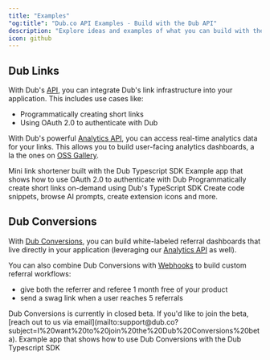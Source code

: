 ```yaml
---
title: "Examples"
"og:title": "Dub.co API Examples - Build with the Dub API"
description: "Explore ideas and examples of what you can build with the Dub API"
icon: github
---
```


## Dub Links

With Dub's [API](/api-reference/introduction), you can integrate Dub's link infrastructure into your application. This includes use cases like:

- Programmatically creating short links
- Using OAuth 2.0 to authenticate with Dub

With Dub's powerful [Analytics API](/api-reference/endpoint/retrieve-analytics), you can access real-time analytics data for your links. This allows you to build user-facing analytics dashboards, a la the ones on [OSS Gallery](https://oss.gallery/projects/dub).

<CardGroup cols={2}>
  <Card
    title="Dublet"
    icon="github"
    href="https://github.com/dubinc/dublet"
    color="#333333"
  >
    Mini link shortener built with the Dub Typescript SDK
  </Card>
  <Card
    title="OAuth Example App"
    icon="github"
    href="https://github.com/dubinc/examples/tree/main/oauth"
    color="#333333"
  >
    Example app that shows how to use OAuth 2.0 to authenticate with Dub
  </Card>
  <Card
    title="OSS Gallery"
    icon="github"
    href="https://github.com/dubinc/oss-gallery"
    color="#333333"
  >
    Programmatically create short links on-demand using Dub's TypeScript SDK
  </Card>
  <Card
    title="Ray.so"
    icon="github"
    href="https://github.com/raycast/ray-so/blob/main/app/api/shorten-url/route.ts"
    color="#333333"
  >
    Create code snippets, browse AI prompts, create extension icons and more.

  </Card>
</CardGroup>

## Dub Conversions

With [Dub Conversions](/conversions/quickstart), you can build white-labeled referral dashboards that live directly in your application (leveraging our [Analytics API](/api-reference/endpoint/retrieve-analytics) as well).

You can also combine Dub Conversions with [Webhooks](/concepts/webhooks/introduction) to build custom referral workflows:

- give both the referrer and referee 1 month free of your product
- send a swag link when a user reaches 5 referrals

<Note>
  Dub Conversions is currently in closed beta. If you'd like to join the beta,
  [reach out to us via
  email](mailto:support@dub.co?subject=I%20want%20to%20join%20the%20Dub%20Conversions%20beta).
</Note>

<CardGroup cols={2}>
  <Card
    title="Dub Conversions Demo App"
    icon="github"
    href="https://github.com/dubinc/examples/tree/main/conversions/stripe"
    color="#333333"
  >
    Example app that shows how to use Dub Conversions with the Dub Typescript
    SDK
  </Card>
</CardGroup>
